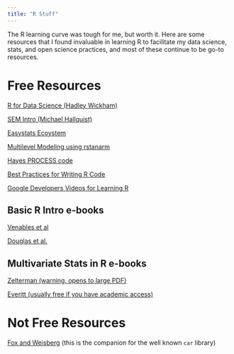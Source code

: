 ```yaml
---
title: "R Stuff"
---
```


The R learning curve was tough for me, but worth it. Here are some resources that I found invaluable in learning R to facilitate my data science, stats, and open science practices, and most of these continue to be go-to resources.

# Free Resources

[R for Data Science (Hadley Wickham)](https://r4ds.had.co.nz/)

[SEM Intro (Michael Hallquist)](https://psu-psychology.github.io/r-bootcamp-2018/talks/lavaan_tutorial.html)

[Easystats Ecoystem](https://github.com/easystats/easystats)

[Multilevel Modeling using rstanarm](https://mc-stan.org/users/documentation/case-studies/tutorial_rstanarm.html)

[Hayes PROCESS code](https://afhayes.com/mediation-and-moderation-analysis-workshops.html)

[Best Practices for Writing R Code](https://swcarpentry.github.io/r-novice-inflammation/06-best-practices-R/index.html)

[Google Developers Videos for Learning R](https://www.r-bloggers.com/2013/08/google-developers-r-programming-video-lectures-2/)

## Basic R Intro e-books

[Venables et al](https://cran.r-project.org/doc/manuals/r-release/R-intro.pdf)

[Douglas et al.](https://intro2r.com/)

## Multivariate Stats in R e-books

[Zelterman (warning, opens to large PDF)](https://web.uniroma1.it/memotef/sites/default/files/file%20lezioni/102b_textbook.pdf)

[Everitt (usually free if you have academic access)](https://www.springer.com/gp/book/9781852338824)

# Not Free Resources

[Fox and Weisberg](https://www.amazon.com/R-Companion-Applied-Regression/dp/1544336470/ref=sr_1_3?crid=14O8CE1LEJB8M&dchild=1&keywords=john+fox+regression&qid=1622819129&sprefix=john+fox+r%2Caps%2C207&sr=8-3) (this is the companion for the well known `car` library)
